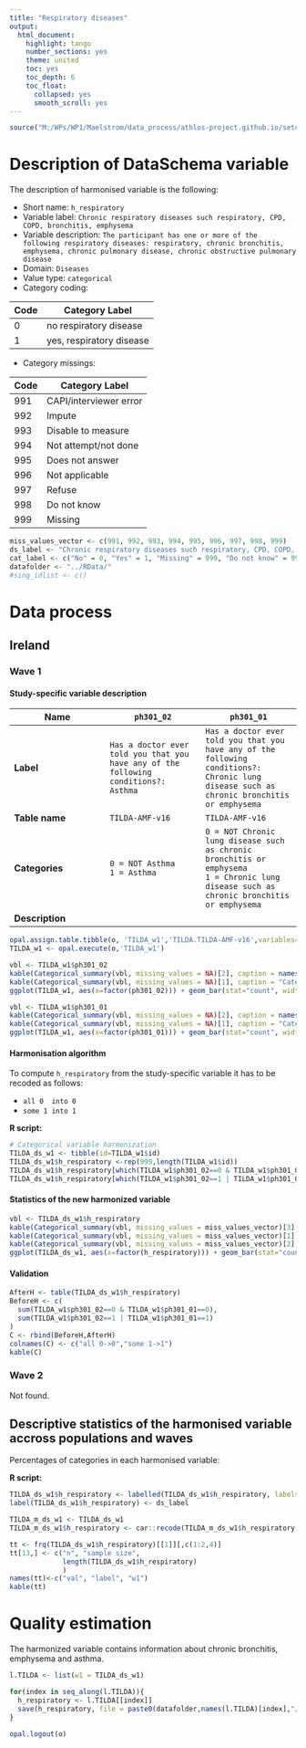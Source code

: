```yaml
---
title: "Respiratory diseases"
output:
  html_document:
    highlight: tango
    number_sections: yes
    theme: united
    toc: yes
    toc_depth: 6
    toc_float:
      collapsed: yes
      smooth_scroll: yes
---
```


<!-- ########################################################## --> 
<!-- # Installation, loading packages -->
```r
source("M:/WPs/WP1/Maelstrom/data_process/athlos-project.github.io/setup_iago.r")
```
<!-- ########################################################## --> 




# Description of DataSchema variable

The description of harmonised variable is the following:

* Short name: `h_respiratory`
* Variable label: `Chronic respiratory diseases such respiratory, CPD, COPD, bronchitis, emphysema`
* Variable description: `The participant has one or more of the following respiratory diseases: respiratory, chronic bronchitis, emphysema, chronic pulmonary disease, chronic obstructive pulmonary disease`
* Domain: `Diseases`
* Value type: `categorical`
* Category coding:

**Code** | **Category Label**
-------- | ------------------
0        | no respiratory disease
1        | yes, respiratory disease

* Category missings: 

**Code** | **Category Label**
----| ------------------
991 | CAPI/interviewer error
992 | Impute
993 | Disable to measure
994 | Not attempt/not done
995 | Does not answer
996 | Not applicable
997 | Refuse
998 | Do not know
999 | Missing



<!-- ########################################################## --> 
<!-- # Global variables -->
```r
miss_values_vector <- c(991, 992, 993, 994, 995, 996, 997, 998, 999)
ds_label <- "Chronic respiratory diseases such respiratory, CPD, COPD, bronchitis, emphysema"
cat_label <- c("No" = 0, "Yes" = 1, "Missing" = 999, "Do not know" = 998, "Refuse" = 997, "Not applicable" = 996, "Does not answer" = 995, "Not attempt not done" = 994, "Disable to measure" = 993, "Impute" = 992, "CAPI interviewer error" = 991)
datafolder <- "../RData/"
#sing_idlist <- c()
```
<!-- ########################################################## --> 



# Data process




## Ireland


### Wave 1


#### Study-specific variable description



| **Name** | `ph301_02` |`ph301_01`|
|-|-|-|
| **Label** | `Has a doctor ever told you that you have any of the following conditions?: Asthma`|`Has a doctor ever told you that you have any of the following conditions?: Chronic lung disease such as chronic bronchitis or emphysema`|
| **Table name**  | `TILDA-AMF-v16`| `TILDA-AMF-v16`|
| **Categories** | `0 = NOT Asthma`<br/>`1 = Asthma` |`0 = NOT Chronic lung disease such as chronic bronchitis or emphysema`<br/>`1 = Chronic lung disease such as chronic bronchitis or emphysema`|
| **Description** |  |  |

```r

opal.assign.table.tibble(o, 'TILDA_w1','TILDA.TILDA-AMF-v16',variables=list('ph301_02','ph301_01'), missings = T)
TILDA_w1 <- opal.execute(o,'TILDA_w1')

```

```r

vbl <- TILDA_w1$ph301_02
kable(Categorical_summary(vbl, missing_values = NA)[2], caption = names(TILDA_w1)[2])
kable(Categorical_summary(vbl, missing_values = NA)[1], caption = "Category")
ggplot(TILDA_w1, aes(x=factor(ph301_02))) + geom_bar(stat="count", width=0.4, fill="steelblue") + xlab(label(vbl)) + ylab("Frequency")

vbl <- TILDA_w1$ph301_01
kable(Categorical_summary(vbl, missing_values = NA)[2], caption = names(TILDA_w1)[3])
kable(Categorical_summary(vbl, missing_values = NA)[1], caption = "Category")
ggplot(TILDA_w1, aes(x=factor(ph301_01))) + geom_bar(stat="count", width=0.4, fill="steelblue") + xlab(label(vbl)) + ylab("Frequency")

```


#### Harmonisation algorithm

To compute `h_respiratory` from the study-specific variable it has to be recoded as follows:

* `all 0  into 0`
* `some 1 into 1`

**R script:**

```r

# Categorical variable harmonization
TILDA_ds_w1 <- tibble(id=TILDA_w1$id)
TILDA_ds_w1$h_respiratory <-rep(999,length(TILDA_w1$id))
TILDA_ds_w1$h_respiratory[which(TILDA_w1$ph301_02==0 & TILDA_w1$ph301_01==0)] <- 0
TILDA_ds_w1$h_respiratory[which(TILDA_w1$ph301_02==1 | TILDA_w1$ph301_01==1)] <- 1

```


#### Statistics of the new harmonized variable

```r

vbl <- TILDA_ds_w1$h_respiratory
kable(Categorical_summary(vbl, missing_values = miss_values_vector)[3], caption = ds_label)
kable(Categorical_summary(vbl, missing_values = miss_values_vector)[1], caption = "Category")
kable(Categorical_summary(vbl, missing_values = miss_values_vector)[2], caption = "Type of missing")
ggplot(TILDA_ds_w1, aes(x=factor(h_respiratory))) + geom_bar(stat="count", width=0.4, fill="steelblue") + xlab(ds_label) + ylab("Frequency")

```


#### Validation

```r
AfterH <- table(TILDA_ds_w1$h_respiratory)
BeforeH <- c(
  sum(TILDA_w1$ph301_02==0 & TILDA_w1$ph301_01==0),
  sum(TILDA_w1$ph301_02==1 | TILDA_w1$ph301_01==1)
)
C <- rbind(BeforeH,AfterH)
colnames(C) <- c("all 0->0","some 1->1")
kable(C)

```



### Wave 2

Not found.




## Descriptive statistics of the harmonised variable accross populations and waves

Percentages of categories in each harmonised variable:


**R script:**

```r
TILDA_ds_w1$h_respiratory <- labelled(TILDA_ds_w1$h_respiratory, labels = cat_label)
label(TILDA_ds_w1$h_respiratory) <- ds_label

TILDA_m_ds_w1 <- TILDA_ds_w1
TILDA_m_ds_w1$h_respiratory <- car::recode(TILDA_m_ds_w1$h_respiratory, "miss_values_vector=NA")

tt <- frq(TILDA_ds_w1$h_respiratory)[[1]][,c(1:2,4)]
tt[13,] <- c("n", "sample size", 
             length(TILDA_ds_w1$h_respiratory)
             )
names(tt)<-c("val", "label", "w1")
kable(tt)

```



# Quality estimation

The harmonized variable contains information about chronic bronchitis, emphysema and asthma.

<!-- ########################################################## --> 
<!-- # Save -->
```r

l.TILDA <- list(w1 = TILDA_ds_w1)

for(index in seq_along(l.TILDA)){
  h_respiratory <- l.TILDA[[index]]
  save(h_respiratory, file = paste0(datafolder,names(l.TILDA)[index],"/h_respiratory.RData"))
}

```
<!-- ########################################################## --> 






<!-- ########################################################## -->
<!--- # Close OPAL R Session -->
```r
opal.logout(o)
```





